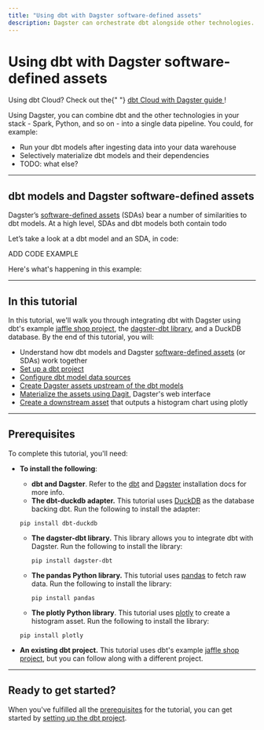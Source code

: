```yaml
---
title: "Using dbt with Dagster software-defined assets"
description: Dagster can orchestrate dbt alongside other technologies.
---
```


# Using dbt with Dagster software-defined assets

<Note>
  Using dbt Cloud? Check out the{" "}
  <a href="/integrations/dbt/using-dbt-cloud-with-dagster">
    dbt Cloud with Dagster guide
  </a>
  !
</Note>

Using Dagster, you can combine dbt and the other technologies in your stack - Spark, Python, and so on - into a single data pipeline. You could, for example:

- Run your dbt models after ingesting data into your data warehouse
- Selectively materialize dbt models and their dependencies
- TODO: what else?

---

## dbt models and Dagster software-defined assets

Dagster’s [software-defined assets](/concepts/assets/software-defined-assets) (SDAs) bear a number of similarities to dbt models. At a high level, SDAs and dbt models both contain todo

Let’s take a look at a dbt model and an SDA, in code:

<TODO>ADD CODE EXAMPLE</TODO>

Here's what's happening in this example:

<TODO></TODO>

---

## In this tutorial

In this tutorial, we'll walk you through integrating dbt with Dagster using dbt's example [jaffle shop project](https://github.com/dbt-labs/jaffle_shop), the [dagster-dbt library](/\_apidocs/libraries/dagster-dbt), and a DuckDB database. By the end of this tutorial, you will:

- Understand how dbt models and Dagster [software-defined assets](/concepts/assets/software-defined-assets) (or SDAs) work together
- [Set up a dbt project](/integrations/dbt/using-dbt-with-dagster/part-one)
- [Configure dbt model data sources](/integrations/dbt/using-dbt-with-dagster/part-two)
- [Create Dagster assets upstream of the dbt models](/integrations/dbt/using-dbt-with-dagster/part-three)
- [Materialize the assets using Dagit](/integrations/dbt/using-dbt-with-dagster/part-four), Dagster's web interface
- [Create a downstream asset](/integrations/dbt/using-dbt-with-dagster/part-five) that outputs a histogram chart using plotly

---

## Prerequisites

To complete this tutorial, you'll need:

- **To install the following**:
   - **dbt and Dagster**. Refer to the [dbt](https://docs.getdbt.com/dbt-cli/install/overview) and [Dagster](/getting-started/install) installation docs for more info.
   - **The dbt-duckdb adapter.** This tutorial uses [DuckDB](https://docs.getdbt.com/reference/warehouse-profiles/duckdb-profile) as the database backing dbt. Run the following to install the adapter:

    ```shell
    pip install dbt-duckdb
    ```
   - **The dagster-dbt library.** This library allows you to integrate dbt with Dagster. Run the following to install the library:

      ```shell
      pip install dagster-dbt
      ```
   - **The pandas Python library.** This tutorial uses [pandas](https://pandas.pydata.org/docs/index.html) to fetch raw data. Run the following to install the library:

      ```shell
      pip install pandas
      ```
   - **The plotly Python library**. This tutorial uses [plotly](https://plotly.com/python/) to create a histogram asset. Run the following to install the library:

   ```shell
   pip install plotly
   ```
- **An existing dbt project.** This tutorial uses dbt's example [jaffle shop project](https://github.com/dbt-labs/jaffle_shop), but you can follow along with a different project.

---

## Ready to get started?

When you've fulfilled all the [prerequisites](#prerequisites) for the tutorial, you can get started by [setting up the dbt project](/integrations/dbt/using-dbt-with-dagster/part-one).